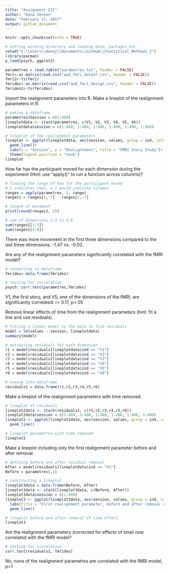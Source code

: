 ---
title: "Assignment III"
author: "Dana Jensen"
date: "February 17, 2017"
output: github_document
---

```{r setup, include=FALSE}
knitr::opts_chunk$set(echo = TRUE)
```

```{r}
# setting working directory and loading data, packages etc.
setwd("C:\\Users\\danaj\\Documents\\GitHub\\Statistical_Methods_2")
library(pacman)
p_load(psych, ggplot2)

parametres = read.table("parametres.txt", header = FALSE)
fmri<-as.matrix(read.csv("aud_fmri_data37.csv", header = FALSE))
fmri2<-ts(fmri)
fmrides<-as.matrix(read.csv("aud_fmri_design.csv", header = FALSE))
fmrides2<-ts(fmrides)
```

Import the realignment parameters into R. Make a lineplot of the realignment parameters in R.
```{r}

# making a dataframe
parametres$Session = c(1:400)
lineplotdata <- stack(parametres, c(V1, V2, V3, V4, V5, V6)) 
lineplotdata$session = c(1:400, 1:400, 1:400, 1:400, 1:400, 1:400)

# lineplot of the realignment parameters
lineplot <- ggplot(lineplotdata, aes(session, values, group = ind, colour = ind)) + 
  geom_line()+
  labs(x = "Session", y = "Realigntment", title = "FMRI Story Study")+
  theme(legend.position = "none")
lineplot
```

How far has the participant moved for each dimension during the experiment (Hint: use "apply()" to run a function across columns)?
```{r}

# finding the range of how far the participant moved
# 2 indicates rows, a 1 would indicate columns
ranges = apply(parametres, 2, range)
ranges1 = ranges[1,-7] - ranges[2,-7]

# length of movement
print(round(ranges1, 2))

# sum of dimensions 1:3 vs 4:6
sum(ranges1[1:3])
sum(ranges1[4:6])

```
There was more movement in the first three dimensions compared to the last three dimensions, -1.47 vs. -0.02.

Are any of the realignment parameters significantly correlated with the fMRI model?
```{r}

# converting to dataframe
fmrides<-data.frame(fmrides)

# testing for correlation
psych::corr.test(parametres,fmrides)

```
V1, the first story, and V5, one of the dimensions of the fMRI, are significantly correlated: r= 0.17, p<.05


Remove linear effects of time from the realignment parameters (hint: fit a line and use residuals).
```{r}

# fitting a linear model to the data to find residuals
model = lm(values ~ session, lineplotdata)
summary(model)

# extracting residuals for each dimension
r1 = model$residuals[lineplotdata$ind == "V1"]
r2 = model$residuals[lineplotdata$ind == "V2"]
r3 = model$residuals[lineplotdata$ind == "V3"]
r4 = model$residuals[lineplotdata$ind == "V4"]
r5 = model$residuals[lineplotdata$ind == "V5"]
r6 = model$residuals[lineplotdata$ind == "V6"]

# saving into dataframe
residuals1 = data.frame(r1,r2,r3,r4,r5,r6)

```


Make a lineplot of the realignment parameters with time removed.
```{r}

# lineplot of residuals
lineplot2data <- stack(residuals1, c(r1,r2,r3,r4,r5,r6))
lineplot2data$session = c(1:400, 1:400, 1:400, 1:400, 1:400, 1:400)
lineplot2 <- ggplot(lineplot2data, aes(session, values, group = ind, colour = ind)) +
  geom_line()

# lineplot parametres with time removed
lineplot2

```

Make a lineplot including only the first realignment parameter before and after removal.
```{r}

# defining before and after residual removal
After = model$residuals[lineplotdata$ind == "V1"]
Before = parametres[,1]

# constructing a lineplot
lineplot3data = data.frame(Before, After)
lineplot3data <- stack(lineplot3data, c(Before, After))
lineplot3data$session = c(1:400)
lineplot3 <- ggplot(lineplot3data, aes(session, values, group = ind, colour = ind)) +
  labs(title = "First realignment parameter, before and after removal of the effect of time", x= "Time", y = "Value", colour = "") + 
  geom_line()

# lineplot before and after removal of time effect
lineplot3

```

Are the realignment parameters (corrected for effects of time) now correlated with the fMRI model?
```{r}

# testing for correlation
corr.test(residuals1, fmrides)

```
No, none of the realignment parametres are correlated with the fMRI model, p=1
